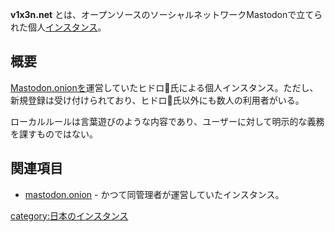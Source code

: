{{Infobox instance
| Name = {{Ruby|[[v1x3n.net]]|ビクセン ドット ネット}}
| Image = [[ファイル:V1x3n.png|300px]]
| Domain = https://v1x3n.net
| Admin = [https://v1x3n.net ヒドロ🦊]
| Country = 日本
| Start = 2017年9月16日
| Kifu = Bitcoin（19aAMYYhGN479MEPxeBD8rdGJsicbr2dV4）
| Alias = ビクセン
}}'''v1x3n.net''' とは、オープンソースのソーシャルネットワークMastodonで立てられた個人[[インスタンス]]。

== 概要 ==
[[Mastodon.onion]]を運営していたヒドロ🦊氏による個人インスタンス。ただし、新規登録は受け付けられており、ヒドロ🦊氏以外にも数人の利用者がいる。

ローカルルールは言葉遊びのような内容であり、ユーザーに対して明示的な義務を課すものではない。

== 関連項目 ==
* [[mastodon.onion]] - かつて同管理者が運営していたインスタンス。

[[category:日本のインスタンス]]